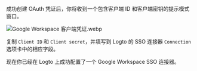 成功创建 OAuth 凭证后，你将收到一个包含客户端 ID 和客户端密钥的提示模式窗口。

![Google Workspace 客户端凭证.webp](./assets/google_workspace_client_credentials.webp)

复制 `Client ID` 和 `Client secret`，并填写到 Logto 的 SSO 连接器 `Connection` 选项卡中的相应字段。

现在你已经在 Logto 上成功配置了一个 Google Workspace SSO 连接器。
